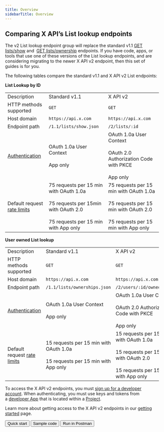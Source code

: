 ---
title: Overview
sidebarTitle: Overview
---


## Comparing X API’s List lookup endpoints

The v2 List lookup endpoint group will replace the standard v1.1 [GET lists/show](https://developer.x.com/en/docs/twitter-api/v1/accounts-and-users/create-manage-lists/api-reference/get-lists-show) and  [GET lists/ownership](https://developer.x.com/en/docs/twitter-api/v1/accounts-and-users/create-manage-lists/api-reference/get-lists-ownerships) endpoints. If you have code, apps, or tools that use one of these versions of the List lookup endpoints, and are considering migrating to the newer X API v2 endpoint, then this set of guides is for you.

The following tables compare the standard v1.1 and X API v2 List endpoints:

**List Lookup by ID**

|     |     |     |
| :--- | :--- | :--- |
| Description | Standard v1.1 | X API v2 |
| HTTP methods supported | `GET` | `GET` |
| Host domain | `https://api.x.com` | `https://api.x.com` |
| Endpoint path | `/1.1/lists/show.json` | `/2/lists/:id` |
| [Authentication](/resources/fundamentals/authentication) | OAuth 1.0a User Context<br/><br/>App only | OAuth 1.0a User Context<br/><br/>OAuth 2.0 Authorization Code with PKCE<br/><br/>App only |
| Default request [rate limits](/resources/fundamentals/rate-limits) | 75 requests per 15 min with OAuth 1.0a<br/><br/>75 requests per 15min with OAuth 2.0<br/><br/>75 requests per 15 min with App only | 75 requests per 15 min with OAuth 1.0a<br/><br/>75 requests per 15 min with OAuth 2.0<br/><br/>75 requests per 15 min with App only |

**User owned List lookup**

|     |     |     |
| :--- | :--- | :--- |
| Description | Standard v1.1 | X API v2 |
| HTTP methods supported | `GET` | `GET` |
| Host domain | `https://api.x.com` | `https://api.x.com` |
| Endpoint path | `/1.1/lists/ownerships.json` | `/2/users/:id/owned_lists` |
| [Authentication](/resources/fundamentals/authentication) | OAuth 1.0a User Context<br/><br/>App only | OAuth 1.0a User Context<br/><br/>OAuth 2.0 Authorization Code with PKCE<br/><br/>App only |
| Default request [rate limits](/resources/fundamentals/rate-limits) | 15 requests per 15 min with OAuth 1.0a<br/><br/>15 requests per 15 min with App only | 15 requests per 15 min with OAuth 1.0a<br/><br/>15 requests per 15min with OAuth 2.0<br/><br/>15 requests per 15 min with App only |

To access the X API v2 endpoints, you must [sign up for a developer account](https://developer.x.com/en/portal/petition/essential/basic-info). When authenticating, you must use keys and tokens from a [developer App](/resources/fundamentals/developer-apps) that is located within a [Project](/resources/fundamentals/projects). 

Learn more about getting access to the X API v2 endpoints in our [getting started](/x-api/getting-started/getting-access) page.

<div className="flex space-x-2">
<Button href="/x-api/lists/list-lookup/introduction">
  Quick start
</Button>
<Button href="https://github.com/xdevplatform/Twitter-API-v2-sample-code">
  Sample code
</Button>
<Button href="https://app.getpostman.com/run-collection/9956214-784efcda-ed4c-4491-a4c0-a26470a67400">
  Run in Postman
</Button>
</div>
